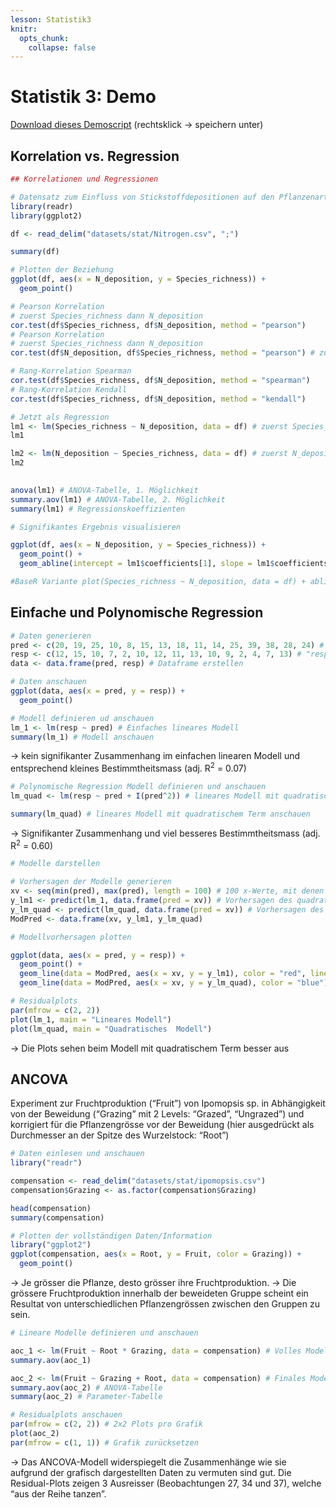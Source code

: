 ```yaml
---
lesson: Statistik3
knitr:
  opts_chunk: 
    collapse: false 
---
```



# Statistik 3: Demo

[Download dieses Demoscript ](../purl/Statistik3_Demo.R) (rechtsklick → speichern unter)



## Korrelation vs. Regression

```r
## Korrelationen und Regressionen

# Datensatz zum Einfluss von Stickstoffdepositionen auf den Pflanzenartenreichtum
library(readr)
library(ggplot2)

df <- read_delim("datasets/stat/Nitrogen.csv", ";")

summary(df)

# Plotten der Beziehung
ggplot(df, aes(x = N_deposition, y = Species_richness)) +
  geom_point()

```

```r

# Pearson Korrelation
# zuerst Species_richness dann N_deposition
cor.test(df$Species_richness, df$N_deposition, method = "pearson")
# Pearson Korrelation
# zuerst Species_richness dann N_deposition
cor.test(df$N_deposition, df$Species_richness, method = "pearson") # zuerst N_deposition dann Species_richness  

# Rang-Korrelation Spearman
cor.test(df$Species_richness, df$N_deposition, method = "spearman")
# Rang-Korrelation Kendall
cor.test(df$Species_richness, df$N_deposition, method = "kendall")

# Jetzt als Regression
lm1 <- lm(Species_richness ~ N_deposition, data = df) # zuerst Species_richness dann N_deposition
lm1

lm2 <- lm(N_deposition ~ Species_richness, data = df) # zuerst N_deposition dann Species_richness  
lm2
 

anova(lm1) # ANOVA-Tabelle, 1. Möglichkeit
summary.aov(lm1) # ANOVA-Tabelle, 2. Möglichkeit
summary(lm1) # Regressionskoeffizienten

# Signifikantes Ergebnis visualisieren

ggplot(df, aes(x = N_deposition, y = Species_richness)) +
  geom_point() +
  geom_abline(intercept = lm1$coefficients[1], slope = lm1$coefficients[2], color = "blue")

#BaseR Variante plot(Species_richness ~ N_deposition, data = df) + abline(lm1)

```


## Einfache und Polynomische Regression

```r
# Daten generieren 
pred <- c(20, 19, 25, 10, 8, 15, 13, 18, 11, 14, 25, 39, 38, 28, 24) # "pred" sei unsere unabhängige Variable
resp <- c(12, 15, 10, 7, 2, 10, 12, 11, 13, 10, 9, 2, 4, 7, 13) # "resp" sei unsere abhängige Variable
data <- data.frame(pred, resp) # Dataframe erstellen

# Daten anschauen
ggplot(data, aes(x = pred, y = resp)) +
  geom_point()

```


```r
# Modell definieren ud anschauen
lm_1 <- lm(resp ~ pred) # Einfaches lineares Modell
summary(lm_1) # Modell anschauen
```
-> kein signifikanter Zusammenhang im einfachen linearen Modell und entsprechend kleines Bestimmtheitsmass (adj. R^2^ = 0.07)


```r
# Polynomische Regression Modell definieren und anschauen
lm_quad <- lm(resp ~ pred + I(pred^2)) # lineares Modell mit quadratischem Termsummary

summary(lm_quad) # lineares Modell mit quadratischem Term anschauen

```

-> Signifikanter Zusammenhang und viel besseres Bestimmtheitsmass (adj. R^2^ = 0.60)

```r
# Modelle darstellen

# Vorhersagen der Modelle generieren
xv <- seq(min(pred), max(pred), length = 100) # 100 x-Werte, mit denen man die Modelle "füttern" kann 
y_lm1 <- predict(lm_1, data.frame(pred = xv)) # Vorhersagen des quadratischen Modells für die y-Werte
y_lm_quad <- predict(lm_quad, data.frame(pred = xv)) # Vorhersagen des quadratischen Modells für die y-Werte
ModPred <- data.frame(xv, y_lm1, y_lm_quad)

# Modellvorhersagen plotten

ggplot(data, aes(x = pred, y = resp)) +
  geom_point() +
  geom_line(data = ModPred, aes(x = xv, y = y_lm1), color = "red", linetype = "dashed") + 
  geom_line(data = ModPred, aes(x = xv, y = y_lm_quad), color = "blue")

```

```r
# Residualplots
par(mfrow = c(2, 2))
plot(lm_1, main = "Lineares Modell")
plot(lm_quad, main = "Quadratisches  Modell")

```

-> Die Plots sehen beim Modell mit quadratischem Term besser aus

## ANCOVA

Experiment zur Fruchtproduktion ("Fruit") von Ipomopsis sp. in Abhängigkeit von der Beweidung ("Grazing" mit 2 Levels: "Grazed", "Ungrazed") und korrigiert für die Pflanzengrösse vor der Beweidung (hier ausgedrückt als Durchmesser an der Spitze des Wurzelstock: "Root")

```r
# Daten einlesen und anschauen
library("readr")

compensation <- read_delim("datasets/stat/ipomopsis.csv")
compensation$Grazing <- as.factor(compensation$Grazing)

head(compensation)
summary(compensation)

# Plotten der vollständigen Daten/Information
library("ggplot2")
ggplot(compensation, aes(x = Root, y = Fruit, color = Grazing)) +
  geom_point()

```

-> Je grösser die Pflanze, desto grösser ihre Fruchtproduktion.
-> Die grössere Fruchtproduktion innerhalb der beweideten Gruppe scheint ein Resultat von unterschiedlichen Pflanzengrössen zwischen den Gruppen zu sein.

```r
# Lineare Modelle definieren und anschauen

aoc_1 <- lm(Fruit ~ Root * Grazing, data = compensation) # Volles Modell mit Interaktion
summary.aov(aoc_1)

aoc_2 <- lm(Fruit ~ Grazing + Root, data = compensation) # Finales Modell ohne die (nicht signifikante) Interaktion
summary.aov(aoc_2) # ANOVA-Tabelle
summary(aoc_2) # Parameter-Tabelle

# Residualplots anschauen
par(mfrow = c(2, 2)) # 2x2 Plots pro Grafik
plot(aoc_2)
par(mfrow = c(1, 1)) # Grafik zurücksetzen

```

-> Das ANCOVA-Modell widerspiegelt die Zusammenhänge wie sie aufgrund der grafisch dargestellten Daten zu vermuten sind gut. Die Residual-Plots zeigen 3 Ausreisser (Beobachtungen 27, 34 und 37), welche "aus der Reihe tanzen".

